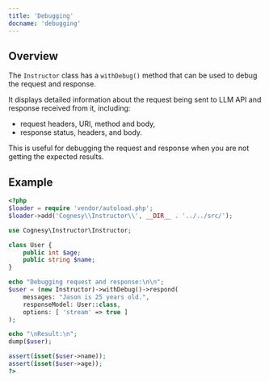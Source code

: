 ---
title: 'Debugging'
docname: 'debugging'
---

## Overview

The `Instructor` class has a `withDebug()` method that can be used to debug the request and response.

It displays detailed information about the request being sent to LLM API and response received from it,
including:
 - request headers, URI, method and body,
 - response status, headers, and body.

This is useful for debugging the request and response when you are not getting the expected results.

## Example

```php
<?php
$loader = require 'vendor/autoload.php';
$loader->add('Cognesy\\Instructor\\', __DIR__ . '../../src/');

use Cognesy\Instructor\Instructor;

class User {
    public int $age;
    public string $name;
}

echo "Debugging request and response:\n\n";
$user = (new Instructor)->withDebug()->respond(
    messages: "Jason is 25 years old.",
    responseModel: User::class,
    options: [ 'stream' => true ]
);

echo "\nResult:\n";
dump($user);

assert(isset($user->name));
assert(isset($user->age));
?>
```
